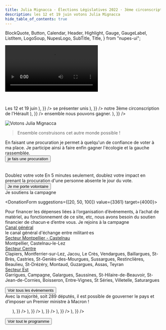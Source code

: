 ```yaml
---
title: Julia Mignacca · Élections Législatives 2022 · 3ème circonscription de l'Hérault
description: les 12 et 19 juin votons Julia Mignacca
hide_table_of_contents: true
---
```


  BlockQuote,
  Button,
  Calendar,
  Header,
  Highlight,
  Gauge,
  GaugeLabel,
  ListItem,
  LogoSoup,
  NupesLogo,
  SubTitle,
  Title,
} from "nupes-ui";


<LogoHeader />

<Video
  title="Julia Mignacca députée 2022 · Clip de campagne"
  src="https://peertube.stream/videos/embed/4590c172-f648-4c76-8d67-f122890864d4"
/>

<Text> </Text>

<Text>
  <Translate
    id="index.intro1"
    values={{
      dates: (
        <strong>
          <Translate id="index.dates">Les 12 et 19 juin</Translate>
        </strong>
      ),
    }}
  />
</Text>

<Text>
  <Translate
    id="index.intro2"
    values={{
      sePresenterUnis: (
        <strong>
          <Translate id="index.sePresenterUnis">se présenter unis</Translate>
        </strong>
      ),
    }}
  />
</Text>

<Text>
  <Translate
    id="index.intro3"
    values={{
      notreCirconstription: (
        <strong>
          <Translate id="index.notreCirconstription">
            notre 3ème circonscription de l'Hérault
          </Translate>
        </strong>
      ),
    }}
  />
</Text>

<Text>
  <Translate
    id="index.intro4"
    values={{
      nousPouvonsGagner: (
        <strong>
          <Translate id="index.nousPouvonsGagner">
            ensemble nous pouvons gagner.
          </Translate>
        </strong>
      ),
    }}
  />
</Text>

![Votons Julia Mignacca](../../static/img/julia-mignacca-dans-l-urne.jpg)

<BlockQuote>
  <Translate>Ensemble construisons cet autre monde possible !</Translate>
</BlockQuote>

<Title variant="light-secondary">
  <Translate>Absent dimanche ?</Translate>
</Title>

<Text>
  <Translate id="index.procuration1">
    En faisant une procuration je permet à quelqu'un de confiance de voter à ma
    place.
  </Translate>
</Text>

<Text>
  <Translate id="index.procuration2">
    Je participe ainsi à faire enfin gagner l'écologie et la gauche rassemblée.
  </Translate>
</Text>

<div className="btn-container">
  <Button
    as="a"
    href="https://actionpopulaire.fr/procuration/donner-ma-procuration/"
    target="_blank"
    variant="secondary"
    className="calendar-btn-link"
  >
    <Translate>je fais une procuration</Translate>
  </Button>
</div>

<br />
<br />

<SubTitle variant="secondary">
  <Translate>Doublez votre vote</Translate>
</SubTitle>

<Text>
  <Translate id="index.procuration3">
    En 5 minutes seulement, doublez votre impact en prenant la procuration d'une
    personne absente le jour du vote.
  </Translate>
</Text>

<div className="btn-container">
<Button
    as="a"
    href="https://actionpopulaire.fr/procuration/prendre-une-procuration/"
    target="_blank"
    variant="secondary-light"
    className="calendar-btn-link"
  >
    Je me porte volontaire
  </Button>
</div>

<Title variant="light-primary">
  <Translate>Je participe à la campagne</Translate>
</Title>

<SubTitle variant="primary">
  <Translate>Je soutiens la campagne</Translate>
</SubTitle>

<DonationForm suggestions={[20, 50, 100]} value={3361} target={4000}>

<Text>
  <Translate id="index.donationText">
    Pour financer les dépenses liées à l’organisation d’événements, à l’achat de
    matériel, au fonctionnement de ce site, etc, nous avons besoin du soutien
    financier de chacun·e d’entre vous.
  </Translate>
</Text>

</DonationForm>

<SubTitle variant="primary">
  <Translate>Je rejoins à la campagne</Translate>
</SubTitle>

<div className="telegram-link-container">
  <a
    href="https://t.me/+udS5d5bvbO42YjI8"
    target="_blank"
    className="telegram-link"
  >
    <TelegramIcon width={24} style={{ flexBasis: 24, minWidth: 24 }} />
    <Text as="span">
      <Translate>Canal général</Translate>
    </Text>
  </a>
  <div className="telegram-description">
    <Translate>le canal général d'échange entre militant·es</Translate>
  </div>
</div>

<div className="telegram-sectors">
  <div className="telegram-link-container">
    <a
      href="https://t.me/+jMQCGY0YX2g3ZDlk"
      target="_blank"
      className="telegram-link"
    >
      <TelegramIcon width={24} style={{flexBasis: 24, minWidth: 24}} />
      <Text as="span"><Translate>Secteur Montpellier - Castelnau</Translate></Text>
    </a>
    <div className="telegram-description"><Translate id="telegram.villes1">Montpellier, Castelnau-le-Lez</Translate></div>
  </div>
  <div className="telegram-link-container">
    <a
      href="https://t.me/+rZrTYczd1hM1ZGRk"
      target="_blank"
      className="telegram-link"
    >
      <TelegramIcon width={24} style={{flexBasis: 24, minWidth: 24}} />
      <Text as="span"><Translate>Secteur Centre</Translate></Text>
    </a>
    <div className="telegram-description"><Translate id="telegram.villes2">Clapiers, Montferrier-sur-Lez, Jacou, Le Crès, Vendargues, Baillargues, St-Brès, Castries, St-Geniès-des-Mourgues, Sussargues, Restinclières, Beaulieu, St-Drézéry, Montaud, Guzargues, Assas, Teyran</Translate></div>
  </div>

  <div className="telegram-link-container">
    <a
      href="https://t.me/+DC0M5rt1q64xMjhk"
      target="_blank"
      className="telegram-link"
    >
      <TelegramIcon width={24} style={{flexBasis: 24, minWidth: 24}} />
      <Text as="span"><Translate>Secteur Est</Translate></Text>
    </a>
    <div className="telegram-description"><Translate id="telegram.villes3">Garrigues, Campagne, Galargues, Saussines, St-Hilaire-de-Beauvoir, St-Jean-de-Cornies, Boisseron, Entre-Vignes, St Séries, Villetelle, Saturargues</Translate></div>
  </div>
</div>

<Title variant="light-secondary">
  <Translate>Nous rencontrer</Translate>
</Title>

<Calendar
  googleApiKey="AIzaSyBB_V3txxLD4sjtR0xXayV2ZNcqD8Z_NIM"
  calendarId="mldcdlabt7ku11r1jnpq65juos@group.calendar.google.com"
  limit={6}
  link="agenda"
  preview
/>
<div className="btn-container">
  <Button
    as="a"
    href="agenda"
    variant="secondary"
    className="calendar-btn-link"
  >
    <Translate>Voir tous les évènements</Translate>
  </Button>
</div>

<Title variant="light-primary">
  <Translate>Notre programme</Translate>
</Title>

<Text>
  <Translate id="index.introProgramme">
    Avec la majorité, soit 289 députés, il est possible de gouverner le pays et
    d’imposer un Premier ministre à Macron !
  </Translate>
</Text>

<ul>
  <ListItem>
    <Translate
      id="programme.mesure1"
      values={{
        boldText: (
          <strong>
            <Translate id="programme.mesure1Bold" />
          </strong>
        ),
      }}
    />
  </ListItem>
  <ListItem>
    <Translate
      id="programme.mesure2"
      values={{
        boldText: (
          <strong>
            <Translate id="programme.mesure2Bold" />
          </strong>
        ),
      }}
    />
  </ListItem>
  <ListItem>
    <Translate
      id="programme.mesure3"
      values={{
        boldText: (
          <strong>
            <Translate id="programme.mesure3Bold" />
          </strong>
        ),
      }}
    />
  </ListItem>
  <ListItem>
    <Translate
      id="programme.mesure4"
      values={{
        boldText: (
          <strong>
            <Translate id="programme.mesure4Bold" />
          </strong>
        ),
      }}
    />
  </ListItem>
  <ListItem>
    <Translate
      id="programme.mesure5"
      values={{
        boldText: (
          <strong>
            <Translate id="programme.mesure5Bold" />
          </strong>
        ),
      }}
    />
  </ListItem>
</ul>

<div className="btn-container">
  <Button
    as="a"
    href="notre-programme"
    variant="primary"
    className="calendar-btn-link"
  >
    <Translate>Voir tout le programme</Translate>
  </Button>
</div>

<Title variant="light-secondary">
  <Translate>Avec le soutien de :</Translate>
</Title>

<LogoSoup />
